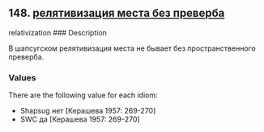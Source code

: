 ## 148. <a href =  'https://agricolamz.github.io/The_Circassian_Isoglosses_Database/148.html'>релятивизация места без преверба</a>
relativization
### Description

В шапсугском релятивизация места не бывает без пространственного преверба.

### Values
There are the following value for each idiom:

* Shapsug  нет [Керашева 1957: 269-270] 
* SWC  да [Керашева 1957: 269-270] 

